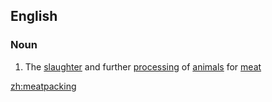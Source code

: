 ==English==

===Noun===
{{en-noun|-}}

#{{US}} The [[slaughter]] and further [[processing]] of [[animal]]s for [[meat]]

[[zh:meatpacking]]